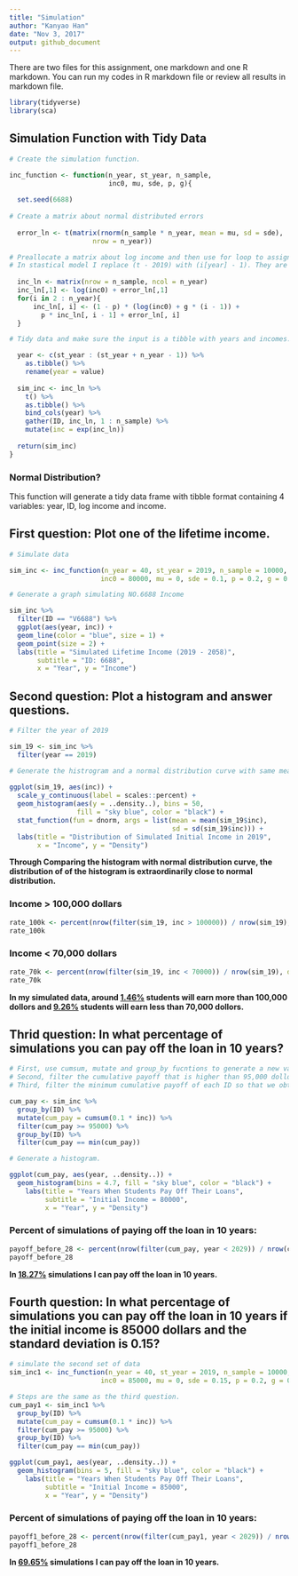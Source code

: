 ```yaml
---
title: "Simulation"
author: "Kanyao Han"
date: "Nov 3, 2017"
output: github_document
---
```


There are two files for this assignment, one markdown and one R markdown. You can run my codes in R markdown file or review all results in markdown file. 

```r
library(tidyverse)
library(sca)
```

## Simulation Function with Tidy Data
```r
# Create the simulation function.

inc_function <- function(n_year, st_year, n_sample,
                         inc0, mu, sde, p, g){
  
  set.seed(6688)
  
# Create a matrix about normal distributed errors
  
  error_ln <- t(matrix(rnorm(n_sample * n_year, mean = mu, sd = sde), 
                     nrow = n_year))

# Preallocate a matrix about log income and then use for loop to assign values.
# In stastical model I replace (t - 2019) with (i[year] - 1). They are actually the same thing. 
  
  inc_ln <- matrix(nrow = n_sample, ncol = n_year)
  inc_ln[,1] <- log(inc0) + error_ln[,1]
  for(i in 2 : n_year){
      inc_ln[, i] <- (1 - p) * (log(inc0) + g * (i - 1)) +
        p * inc_ln[, i - 1] + error_ln[, i]
  }

# Tidy data and make sure the input is a tibble with years and incomes. 

  year <- c(st_year : (st_year + n_year - 1)) %>%
    as.tibble() %>%
    rename(year = value)
  
  sim_inc <- inc_ln %>%
    t() %>%
    as.tibble() %>%
    bind_cols(year) %>%
    gather(ID, inc_ln, 1 : n_sample) %>%
    mutate(inc = exp(inc_ln))
  
  return(sim_inc)
}
```

### Normal Distribution?
This function will generate a tidy data frame with tibble format containing 4 variables: year, ID, log income and income. 



## First question: Plot one of the lifetime income.
```r
# Simulate data

sim_inc <- inc_function(n_year = 40, st_year = 2019, n_sample = 10000, 
                       inc0 = 80000, mu = 0, sde = 0.1, p = 0.2, g = 0.03)

# Generate a graph simulating NO.6688 Income

sim_inc %>%
  filter(ID == "V6688") %>%
  ggplot(aes(year, inc)) +
  geom_line(color = "blue", size = 1) +
  geom_point(size = 2) +
  labs(title = "Simulated Lifetime Income (2019 - 2058)",
       subtitle = "ID: 6688",
       x = "Year", y = "Income")

```

## Second question: Plot a histogram and answer questions.
```r
# Filter the year of 2019

sim_19 <- sim_inc %>%
  filter(year == 2019)

# Generate the histrogram and a normal distribution curve with same mean and standard error. 
  
ggplot(sim_19, aes(inc)) +
  scale_y_continuous(label = scales::percent) +
  geom_histogram(aes(y = ..density..), bins = 50, 
                 fill = "sky blue", color = "black") +
  stat_function(fun = dnorm, args = list(mean = mean(sim_19$inc),
                                         sd = sd(sim_19$inc))) +
  labs(title = "Distribution of Simulated Initial Income in 2019",
       x = "Income", y = "Density")
```

**Through Comparing the histogram with normal distribution curve, the distribution of of the histogram is extraordinarily close to normal distribution.**


### Income > 100,000 dollars
```r
rate_100k <- percent(nrow(filter(sim_19, inc > 100000)) / nrow(sim_19), d = 2)
rate_100k
```

### Income < 70,000 dollars
```r
rate_70k <- percent(nrow(filter(sim_19, inc < 70000)) / nrow(sim_19), d = 2)
rate_70k
```

**In my simulated data, around <u>1.46%</u> students will earn more than 100,000 dollors and <u>9.26%</u> students will earn less than 70,000 dollors.**


## Thrid question: In what percentage of simulations you can pay off the loan in 10 years?
```r
# First, use cumsum, mutate and group_by fucntions to generate a new variable "cumulative payoff".
# Second, filter the cumulative payoff that is higher than 95,000 dollors
# Third, filter the minimum cumulative payoff of each ID so that we obtain the year of final payoff of them.

cum_pay <- sim_inc %>%
  group_by(ID) %>%
  mutate(cum_pay = cumsum(0.1 * inc)) %>%
  filter(cum_pay >= 95000) %>%
  group_by(ID) %>%
  filter(cum_pay == min(cum_pay))

# Generate a histogram.

ggplot(cum_pay, aes(year, ..density..)) +
  geom_histogram(bins = 4.7, fill = "sky blue", color = "black") +
    labs(title = "Years When Students Pay Off Their Loans",
         subtitle = "Initial Income = 80000",
         x = "Year", y = "Density")
```

### Percent of simulations of paying off the loan in 10 years:
```r
payoff_before_28 <- percent(nrow(filter(cum_pay, year < 2029)) / nrow(cum_pay), d = 2)
payoff_before_28
```
**In <u>18.27%</u> simulations I can pay off the loan in 10 years.** 

## Fourth question: In what percentage of simulations you can pay off the loan in 10 years if the initial income is 85000 dollars and the standard deviation is 0.15?
```r
# simulate the second set of data
sim_inc1 <- inc_function(n_year = 40, st_year = 2019, n_sample = 10000, 
                       inc0 = 85000, mu = 0, sde = 0.15, p = 0.2, g = 0.03)

# Steps are the same as the third question.
cum_pay1 <- sim_inc1 %>%
  group_by(ID) %>%
  mutate(cum_pay = cumsum(0.1 * inc)) %>%
  filter(cum_pay >= 95000) %>%
  group_by(ID) %>%
  filter(cum_pay == min(cum_pay))

ggplot(cum_pay1, aes(year, ..density..)) +
  geom_histogram(bins = 5, fill = "sky blue", color = "black") +
    labs(title = "Years When Students Pay Off Their Loans",
         subtitle = "Initial Income = 85000",
         x = "Year", y = "Density")

```

### Percent of simulations of paying off the loan in 10 years:
```r
payoff1_before_28 <- percent(nrow(filter(cum_pay1, year < 2029)) / nrow(cum_pay1), d = 2)
payoff1_before_28
```
**In <u>69.65%</u> simulations I can pay off the loan in 10 years.** 

